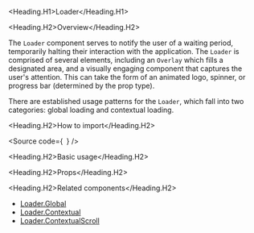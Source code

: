 

<Meta of={Stories} />

<Heading.H1>Loader</Heading.H1>

<Heading.H2>Overview</Heading.H2>

The `Loader` component serves to notify the user of a waiting period, temporarily halting their interaction with the application.
The `Loader` is comprised of several elements, including an `Overlay` which fills a designated area, and a visually engaging component that captures the user's attention.
This can take the form of an animated logo, spinner, or progress bar (determined by the prop type).

There are established usage patterns for the `Loader`, which fall into two categories: global loading and contextual loading.

<Heading.H2>How to import</Heading.H2>

<Source
  code={`
`}
/>

<Heading.H2>Basic usage</Heading.H2>

<Canvas of={Stories.Base} />

<Heading.H2>Props</Heading.H2>

<ArgTypes of={Stories} />

<Heading.H2>Related components</Heading.H2>

- [Loader.Global](?path=/story/components-core-feedback-loader-globalloader--docs)
- [Loader.Contextual](?path=/docs/components-core-feedback-loader-contextualloader--docs)
- [Loader.ContextualScroll](?path=/docs/components-core-feedback-loader-contextualscrollloader--docs)

